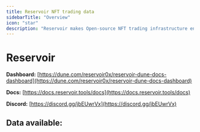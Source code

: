 ```yaml
---
title: Reservoir NFT trading data
sidebarTitle: "Overview"
icon: "star"
description: "Reservoir makes Open-source NFT trading infrastructure enabling the next generation of NFT products."
---
```


# Reservoir

**Dashboard:** [https://dune.com/reservoir0x/reservoir-dune-docs-dashboard](https://dune.com/reservoir0x/reservoir-dune-docs-dashboard)

**Docs:** [https://docs.reservoir.tools/docs](https://docs.reservoir.tools/docs)

**Discord:** [https://discord.gg/jbEUwrVx](https://discord.gg/jbEUwrVx)

## Data available:

<CardGroup>
  <Card title="Ask Events" description="Information about Ask events in a marketplace." href="/data-catalog/community/reservoir/ask-events" />
  <Card title="Bid Events" description="Information about Bid events in a marketplace." href="/data-catalog/community/reservoir/bid-events" />
  <Card title="Collections" description="Information about NFT collections." href="/data-catalog/community/reservoir/collections" />
  <Card title="Token Floor Ask Events" description="Information about Token Floor Ask events in a marketplace." href="/data-catalog/community/reservoir/token-floor-ask-events" />
  <Card title="Asks" description="Information about Asks in a marketplace." href="/data-catalog/community/reservoir/asks" />
  <Card title="Bids" description="Information about Bids in a marketplace." href="/data-catalog/community/reservoir/bids" />
  <Card title="Tokens" description="Information about ERC-721 tokens." href="/data-catalog/community/reservoir/tokens" />
  <Card title="Attribute Keys" description="List of attributes or characteristics of a token." href="/data-catalog/community/reservoir/attribute-keys" />
  <Card title="Collection Floor Ask Events" description="Information about Collection Floor Ask events in a marketplace." href="/data-catalog/community/reservoir/collection-floor-ask-events" />
  <Card title="Sales" description="Information about sales in a marketplace." href="/data-catalog/community/reservoir/sales" />
  <Card title="Attributes" description="Information about token attributes." href="/data-catalog/community/reservoir/attributes" />
  <Card title="Collection Top Bid Events" description="Information about Collection Top Bid events in a marketplace." href="/data-catalog/community/reservoir/collection-top-bid-events" />
  <Card title="Token Attributes" description="Information about token attributes and characteristics." href="/data-catalog/community/reservoir/token-attributes" />
</CardGroup>
